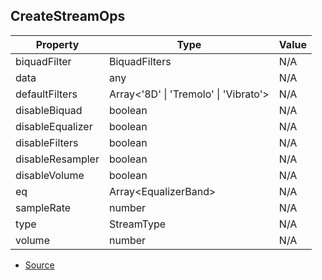 ## CreateStreamOps

| Property | Type | Value |
| ----------- | ----------- | ----------- |
| biquadFilter | BiquadFilters | N/A |
| data | any | N/A |
| defaultFilters | Array\<'8D' \| 'Tremolo' \| 'Vibrato'> | N/A |
| disableBiquad | boolean | N/A |
| disableEqualizer | boolean | N/A |
| disableFilters | boolean | N/A |
| disableResampler | boolean | N/A |
| disableVolume | boolean | N/A |
| eq | Array\<EqualizerBand> | N/A |
| sampleRate | number | N/A |
| type | StreamType | N/A |
| volume | number | N/A |


- [Source](https://github.com/Androz2091/discord-player/blob/f2dbc02/packages/discord-player/src/VoiceInterface/StreamDispatcher.ts#L38)